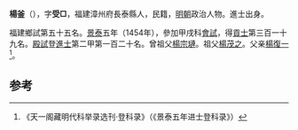 '''楊釜'''（{{bd|1420年||？}}），字'''受□'''，福建漳州府長泰縣人，民籍，[[明朝|明朝]]政治人物。進士出身。

福建鄉試第五十五名。[[景泰|景泰]]五年（1454年），參加甲戌科[[會試|會試]]，得[[貢士|貢士]]第三百一十九名。[[殿試|殿試]]登[[進士|進士]]第二甲第一百二十名。曾祖父[[楊宗璉|楊宗璉]]。祖父[[楊茂之|楊茂之]]。父亲[[楊復一|楊復一]]<ref>《天一阁藏明代科举录选刊·登科录》（《景泰五年进士登科录》）</ref>。

==参考==
{{reflist}}
{{明朝人物小作品}}
{{景泰五年甲戌科殿試金榜}}